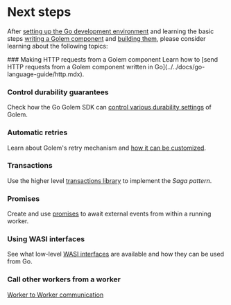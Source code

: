 
# Next steps

After [setting up the Go development environment](../../docs/go-language-guide/setup.mdx) and learning the basic steps [writing a Golem component](../../docs/go-language-guide/defining-components.mdx) and [building them](../../docs/go-language-guide/building-components.mdx), please consider learning about the following topics:

<Steps>
### Making HTTP requests from a Golem component
Learn how to [send HTTP requests from a Golem component written in Go](../../docs/go-language-guide/http.mdx).

### Control durability guarantees

Check how the Go Golem SDK can [control various durability settings](../../docs/go-language-guide/durability.mdx) of Golem.

### Automatic retries

Learn about Golem's retry mechanism and [how it can be customized](../../docs/go-language-guide/retries.mdx).

### Transactions

Use the higher level [transactions library](../../docs/go-language-guide/transactions.mdx) to implement the _Saga pattern_.

### Promises

Create and use [promises](../../docs/go-language-guide/promises.mdx) to await external events from within a running worker.

### Using WASI interfaces

See what low-level [WASI interfaces](../../docs/go-language-guide/wasi.mdx) are available and how they can be used from Go.

### Call other workers from a worker

[Worker to Worker communication](../../docs/go-language-guide/rpc.mdx)

</Steps>
